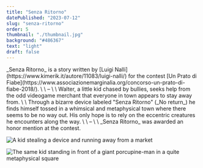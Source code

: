 ```yaml
---
title: "Senza Ritorno"
datePublished: "2023-07-12"
slug: "senza-ritorno"
order: 5
thumbnail: "./thumbnail.jpg"
background: "#486367"
text: "light"
draft: false
---
```




<Slide class="col-one-three text-slide">
	_Senza Ritorno_ is a story written by [Luigi Nalli](https://www.kimerik.it/autore/11083/luigi-nalli/) for the contest [Un Prato di Fiabe](https://www.associazionemarginalia.org/concorso-un-prato-di-fiabe-2018/).
	\
	\
	–
	\
	\
	Walter, a little kid chased by bullies, seeks help from the odd videogame merchant that everyone in town appears to stay away from.
	\
	\
	Through a bizarre device labeled "Senza Ritorno" (_No return_) he finds himself tossed in a whimsical and metaphysical town where there seems to be no way out. His only hope is to rely on the eccentric creatures he encounters along the way.
	\
	\
	–
	\
	\
	_Senza Ritorno_ was awarded an honor mention at the contest.
</Slide>

<Slide class="col-one-six text-center">![A kid stealing a device and running away from a market](./01.jpg)</Slide>

<Slide class="col-one-six text-center">![The same kid standing in front of a giant porcupine-man in a quite metaphysical square](./02.jpg)</Slide>
